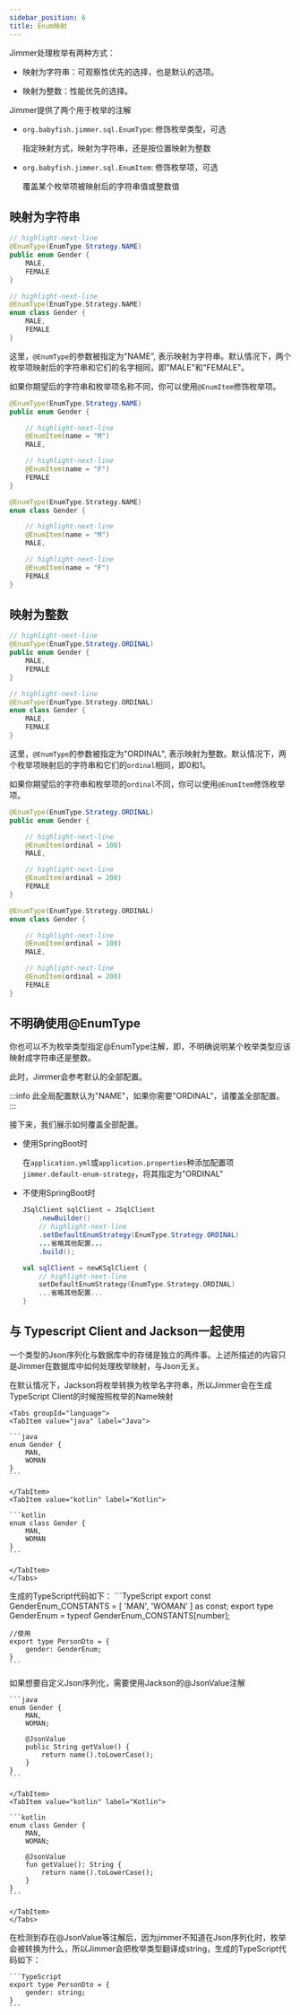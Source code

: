 ```yaml
---
sidebar_position: 6
title: Enum映射
---
```



Jimmer处理枚举有两种方式：

-   映射为字符串：可观察性优先的选择，也是默认的选项。

-   映射为整数：性能优先的选择。

Jimmer提供了两个用于枚举的注解

-   `org.babyfish.jimmer.sql.EnumType`: 修饰枚举类型，可选

    指定映射方式，映射为字符串，还是按位置映射为整数

-   `org.babyfish.jimmer.sql.EnumItem`: 修饰枚举项，可选

    覆盖某个枚举项被映射后的字符串值或整数值

## 映射为字符串

<Tabs groupId="language">
<TabItem value="java" label="Java">

```java title="Gender.java"
// highlight-next-line
@EnumType(EnumType.Strategy.NAME)
public enum Gender {
    MALE,
    FEMALE
}
```

</TabItem>
<TabItem value="kotlin" label="Kotlin">

```kotlin title="Gender.kt"
// highlight-next-line
@EnumType(EnumType.Strategy.NAME)
enum class Gender {
    MALE,
    FEMALE
}
```

</TabItem>
</Tabs>

这里，`@EnumType`的参数被指定为"NAME", 表示映射为字符串。默认情况下，两个枚举项映射后的字符串和它们的名字相同，即"MALE"和"FEMALE"。

如果你期望后的字符串和枚举项名称不同，你可以使用`@EnumItem`修饰枚举项。

<Tabs groupId="language">
<TabItem value="java" label="Java">

```java title="Gender.java"
@EnumType(EnumType.Strategy.NAME)
public enum Gender {

    // highlight-next-line
    @EnumItem(name = "M")
    MALE,

    // highlight-next-line
    @EnumItem(name = "F")
    FEMALE
}
```

</TabItem>
<TabItem value="kotlin" label="Kotlin">

```kotlin title="Gender.kt"
@EnumType(EnumType.Strategy.NAME)
enum class Gender {

    // highlight-next-line
    @EnumItem(name = "M")
    MALE,

    // highlight-next-line
    @EnumItem(name = "F")
    FEMALE
}
```

</TabItem>
</Tabs>

## 映射为整数

<Tabs groupId="language">
<TabItem value="java" label="Java">

```java title="Gender.java"
// highlight-next-line
@EnumType(EnumType.Strategy.ORDINAL)
public enum Gender {
    MALE,
    FEMALE
}
```

</TabItem>
<TabItem value="kotlin" label="Kotlin">

```kotlin title="Gender.kt"
// highlight-next-line
@EnumType(EnumType.Strategy.ORDINAL)
enum class Gender {
    MALE,
    FEMALE
}
```

</TabItem>
</Tabs>

这里，`@EnumType`的参数被指定为"ORDINAL", 表示映射为整数。默认情况下，两个枚举项映射后的字符串和它们的`ordinal`相同，即0和1。

如果你期望后的字符串和枚举项的`ordinal`不同，你可以使用`@EnumItem`修饰枚举项。

<Tabs groupId="language">
<TabItem value="java" label="Java">

```java title="Gender.java"
@EnumType(EnumType.Strategy.ORDINAL)
public enum Gender {

    // highlight-next-line
    @EnumItem(ordinal = 100)
    MALE,

    // highlight-next-line
    @EnumItem(ordinal = 200)
    FEMALE
}
```

</TabItem>
<TabItem value="kotlin" label="Kotlin">

```kotlin title="Gender.kt"
@EnumType(EnumType.Strategy.ORDINAL)
enum class Gender {

    // highlight-next-line
    @EnumItem(ordinal = 100)
    MALE,

    // highlight-next-line
    @EnumItem(ordinal = 200)
    FEMALE
}
```

</TabItem>
</Tabs>

## 不明确使用@EnumType

你也可以不为枚举类型指定@EnumType注解，即，不明确说明某个枚举类型应该映射成字符串还是整数。

此时，Jimmer会参考默认的全部配置。

:::info
此全局配置默认为"NAME"，如果你需要"ORDINAL"，请覆盖全部配置。
:::

接下来，我们展示如何覆盖全部配置。

-   使用SpringBoot时

    在`application.yml`或`application.properties`种添加配置项`jimmer.default-enum-strategy`，将其指定为"ORDINAL"

-   不使用SpringBoot时

    <Tabs groupId="language">
    <TabItem value="java" label="Java">

    ```java
    JSqlClient sqlClient = JSqlClient
        .newBuilder()
        // highlight-next-line
        .setDefaultEnumStrategy(EnumType.Strategy.ORDINAL)
        ...省略其他配置...
        .build();
    ```

    </TabItem>
    <TabItem value="kotlin" label="Kotlin">

    ```kotlin
    val sqlClient = newKSqlClient {
        // highlight-next-line
        setDefaultEnumStrategy(EnumType.Strategy.ORDINAL)
        ...省略其他配置...
    }
    ```

    </TabItem>
    </Tabs>

## 与 Typescript Client and Jackson一起使用

一个类型的Json序列化与数据库中的存储是独立的两件事。上述所描述的内容只是Jimmer在数据库中如何处理枚举映射，与Json无关。

在默认情况下，Jackson将枚举转换为枚举名字符串，所以Jimmer会在生成TypeScript Client的时候按照枚举的Name映射

    <Tabs groupId="language">
    <TabItem value="java" label="Java">

    ```java
    enum Gender {
        MAN,
        WOMAN
    }
    ```

    </TabItem>
    <TabItem value="kotlin" label="Kotlin">

    ```kotlin
    enum class Gender {
        MAN,
        WOMAN
    }
    ```

    </TabItem>
    </Tabs>

 生成的TypeScript代码如下：
    ```TypeScript
    export const GenderEnum_CONSTANTS = [
        'MAN',
        'WOMAN'
    ] as const;
    export type GenderEnum = typeof GenderEnum_CONSTANTS[number];

    //使用
    export type PersonDto = {
        gender: GenderEnum;
    }
    ```
如果想要自定义Json序列化，需要使用Jackson的@JsonValue注解
    <Tabs groupId="language">
    <TabItem value="java" label="Java">

    ```java
    enum Gender {
        MAN,
        WOMAN;

        @JsonValue
        public String getValue() {
            return name().toLowerCase();
        }
    }
    ```

    </TabItem>
    <TabItem value="kotlin" label="Kotlin">

    ```kotlin
    enum class Gender {
        MAN,
        WOMAN;

        @JsonValue
        fun getValue(): String {
            return name().toLowerCase();
        }
    }
    ```

    </TabItem>
    </Tabs>

在检测到存在@JsonValue等注解后，因为jimmer不知道在Json序列化时，枚举会被转换为什么，所以Jimmer会把枚举类型翻译成string，生成的TypeScript代码如下：

    ```TypeScript
    export type PersonDto = {
        gender: string;
    }
    ```
